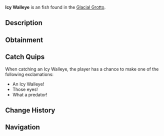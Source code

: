 {{FishInfobox
|image          = Icy Walleye.png
|rarity         = Unusual
|sea            = First Sea
|location       = [[Glacial Grotto]]
|sublocation    = 
|sources        = Fishing Rod
|radar_location = 
|xp             = 160
|weather        = 
|time           = Night
|season         = Winter
|bait           = Minnow
|base_weight    = 9
|base_value     = 350
|weight_range   = 5
|base_chance    = 45
|base_resil     = 60
}}
'''Icy Walleye''' is an {{Rarity|Unusual}} fish found in the [[Glacial Grotto]].

== Description ==
{{Description|A medium-sized predator fish with glowing, frosted eyes and a shimmering gray body.|Bestiary Entry}}

== Obtainment ==
{{Description|Hunts during twilight in the grotto's waters.|Bestiary Hint}}
{{Fish Availability|
Glacial Grotto
|top_rods      = 
Training Rod\201923.08\201923.08;
Champions Rod\167848.83\113526.56;
Celestial Rod\165692.34\115361.08;
Rapid Rod\163968.37\136883.45;
Ice Warpers Rod\163939.41\114140.63;
Flimsy Rod\147726.19\146975.81;
Fungal Rod\153104.75\150246.13;
Ethereal Prism Rod\149257.79\151352.65;
Firefly Rod\163907.24\147994.13;
Fortune Rod\82777.13\87134.67;
Avalanche Rod\158830.93\101442.23;
Depthseeker Rod\158178.01\113204.87;
Verdant Shear Rod\147070.03\123586.28;
No-Life Rod\146658.66\146658.66;
Seraphic Rod\145122.39\145122.39;
Blazebringer Rod\133481.17\116605.53;
Challenger's Rod\132888.47\132888.47;
Zeus Rod\132461.19\123524.95;
Rod Of The Forgotten Fang\132448.2\132448.2;
Volcanic Rod\129282.26\93746.78;
Rod Of The Depths\120227.83\120227.83;
Trident Rod\117292.93\104012.52;
Free Spirit Rod\113657.28\103656.38;
Rod Of The Exalted One\112964.5\112964.5;
Steady Rod\73666.8\59475.4
|recommended   = Training Rod
}}

== Catch Quips ==
When catching an Icy Walleye, the player has a chance to make one of the following exclamations:
* An Icy Walleye!
* Those eyes!
* What a predator!

== Change History ==
{{Change History|{{subst:Current Version}}}}

== Navigation ==
{{Fish Navbox|Glacial Grotto}}